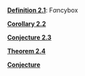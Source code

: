 \providecommand{\Pageref}[1]{\hfill p.\pageref{#1}}
 [**Definition 2.1**](#fancy): F$\alpha$ncybox\Pageref{fancy}

 [**Corollary 2.2**](#Corollary-2.2)\Pageref{Corollary-2.2}

 [**Conjecture 2.3**](#TeachersHope)\Pageref{TeachersHope}

 [**Theorem 2.4**](#TeacherHopes)\Pageref{TeacherHopes}

 [**Conjecture**](#Conjecture*-2.1)\Pageref{Conjecture*-2.1}

